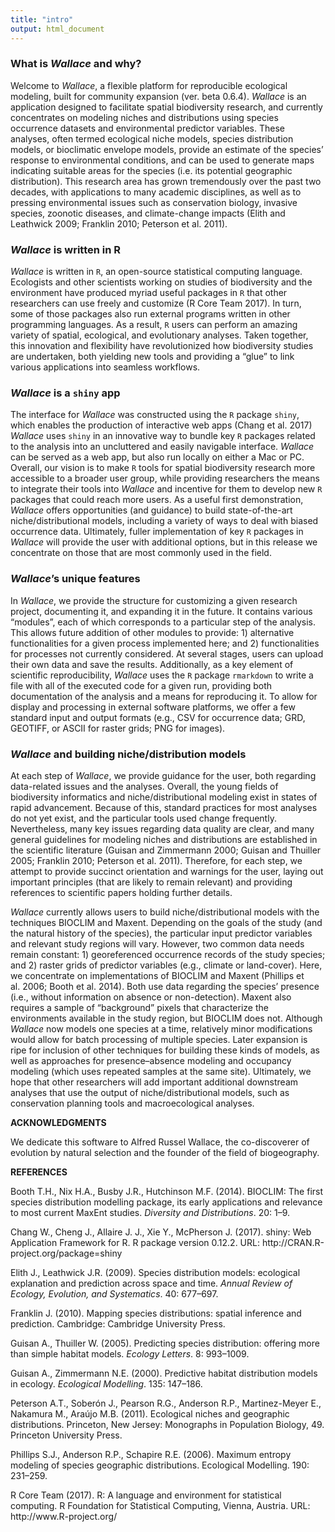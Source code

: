 ```yaml
---
title: "intro"
output: html_document
---
```


### **What is *Wallace* and why?**  

Welcome to *Wallace*, a flexible platform for reproducible ecological modeling, built for community expansion (ver. beta 0.6.4). *Wallace* is an application designed to facilitate spatial biodiversity research, and currently concentrates on modeling niches and distributions using species occurrence datasets and environmental predictor variables. These analyses, often termed ecological niche models, species distribution models, or bioclimatic envelope models, provide an estimate of the species’ response to environmental conditions, and can be used to generate maps indicating suitable areas for the species (i.e. its potential geographic distribution). This research area has grown tremendously over the past two decades, with applications to many academic disciplines, as well as to pressing environmental issues such as conservation biology, invasive species, zoonotic diseases, and climate-change impacts (Elith and Leathwick 2009; Franklin 2010; Peterson et al. 2011).

### ***Wallace* is written in R**  

*Wallace* is written in `R`, an open-source statistical computing language. Ecologists and other scientists working on studies of biodiversity and the environment have produced myriad useful packages in `R` that other researchers can use freely and customize (R Core Team 2017). In turn, some of those packages also run external programs written in other programming languages. As a result, `R` users can perform an amazing variety of spatial, ecological, and evolutionary analyses. Taken together, this innovation and flexibility have revolutionized how biodiversity studies are undertaken, both yielding new tools and providing a "glue" to link various applications into seamless workflows.

### ***Wallace* is a `shiny` app**

The interface for *Wallace* was constructed using the `R` package `shiny`, which enables the production of interactive web apps (Chang et al. 2017) *Wallace* uses `shiny` in an innovative way to bundle key `R` packages related to the analysis into an uncluttered and easily navigable interface. *Wallace* can be served as a web app, but also run locally on either a Mac or PC. Overall, our vision is to make `R` tools for spatial biodiversity research more accessible to a broader user group, while providing researchers the means to integrate their tools into *Wallace* and incentive for them to develop new `R` packages that could reach more users. As a useful first demonstration, *Wallace* offers opportunities (and guidance) to build state-of-the-art niche/distributional models, including a variety of ways to deal with biased occurrence data. Ultimately, fuller implementation of key `R` packages in *Wallace* will provide the user with additional options, but in this release we concentrate on those that are most commonly used in the field.

### ***Wallace*'s unique features**

In *Wallace*, we provide the structure for customizing a given research project, documenting it, and expanding it in the future. It contains various "modules", each of which corresponds to a particular step of the analysis. This allows future addition of other modules to provide: 1) alternative functionalities for a given process implemented here; and 2) functionalities for processes not currently considered. At several stages, users can upload their own data and save the results. Additionally, as a key element of scientific reproducibility, *Wallace* uses the `R` package `rmarkdown` to write a file with all of the executed code for a given run, providing both documentation of the analysis and a means for reproducing it. To allow for display and processing in external software platforms, we offer a few standard input and output formats (e.g., CSV for occurrence data; GRD, GEOTIFF, or ASCII for raster grids; PNG for images).

### ***Wallace* and building niche/distribution models**

At each step of *Wallace*, we provide guidance for the user, both regarding data-related issues and the analyses. Overall, the young fields of biodiversity informatics and niche/distributional modeling exist in states of rapid advancement. Because of this, standard practices for most analyses do not yet exist, and the particular tools used change frequently. Nevertheless, many key issues regarding data quality are clear, and many general guidelines for modeling niches and distributions are established in the scientific literature (Guisan and Zimmermann 2000; Guisan and Thuiller 2005; Franklin 2010; Peterson et al. 2011). Therefore, for each step, we attempt to provide succinct orientation and warnings for the user, laying out important principles (that are likely to remain relevant) and providing references to scientific papers holding further details.

*Wallace* currently allows users to build niche/distributional models with the techniques BIOCLIM and Maxent. Depending on the goals of the study (and the natural history of the species), the particular input predictor variables and relevant study regions will vary. However, two common data needs remain constant: 1) georeferenced occurrence records of the study species; and 2) raster grids of predictor variables (e.g., climate or land-cover). Here, we concentrate on implementations of BIOCLIM and Maxent (Phillips et al. 2006; Booth et al. 2014). Both use data regarding the species’ presence (i.e., without information on absence or non-detection). Maxent also requires a sample of "background" pixels that characterize the environments available in the study region, but BIOCLIM does not. Although *Wallace* now models one species at a time, relatively minor modifications would allow for batch processing of multiple species. Later expansion is ripe for inclusion of other techniques for building these kinds of models, as well as approaches for presence–absence modeling and occupancy modeling (which uses repeated samples at the same site). Ultimately, we hope that other researchers will add important additional downstream analyses that use the output of niche/distributional models, such as conservation planning tools and macroecological analyses.

**ACKNOWLEDGMENTS**

We dedicate this software to Alfred Russel Wallace, the co-discoverer of evolution by natural selection and the founder of the field of biogeography.

**REFERENCES**

Booth T.H., Nix H.A., Busby J.R., Hutchinson M.F. (2014). BIOCLIM: The first species distribution modelling package, its early applications and relevance to most current MaxEnt studies. *Diversity and Distributions*. 20: 1–9.

Chang W., Cheng J., Allaire J. J., Xie Y., McPherson J. (2017). shiny: Web Application Framework for R. R package version 0.12.2. URL: http://CRAN.R-project.org/package=shiny

Elith J., Leathwick J.R. (2009). Species distribution models: ecological explanation and prediction across space and time. *Annual Review of Ecology, Evolution, and Systematics*. 40: 677–697.

Franklin J. (2010). Mapping species distributions: spatial inference and prediction. Cambridge: Cambridge University Press.

Guisan A., Thuiller W. (2005). Predicting species distribution: offering more than simple habitat models. *Ecology Letters*. 8: 993–1009.

Guisan A., Zimmermann N.E. (2000). Predictive habitat distribution models in ecology. *Ecological Modelling*. 135: 147–186.

Peterson A.T., Soberón J., Pearson R.G., Anderson R.P., Martinez-Meyer E., Nakamura M., Araújo M.B. (2011). Ecological niches and geographic distributions. Princeton, New Jersey: Monographs in Population Biology, 49. Princeton University Press.

Phillips S.J., Anderson R.P., Schapire R.E. (2006). Maximum entropy modeling of species geographic distributions. Ecological Modelling. 190: 231–259.

R Core Team (2017). R: A language and environment for statistical computing. R Foundation for Statistical Computing, Vienna, Austria. URL: http://www.R-project.org/
